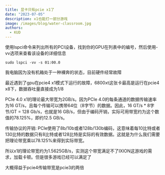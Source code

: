 ```yaml
---
title: 显卡只有pcie x1了
date: "2023-07-05"
description: x1也能打一部分游戏 
image: /images/blog/water-classroom.jpg
authors:
  - KUD
---
```


使用lspci命令来列出所有的PCI设备，找到你的GPU在列表中的编号，然后使用-vv选项来查看该设备的详细信息

```shell
sudo lspci -vv -s 01:00.0
```

我电脑因为没有机箱处于一种裸奔的状态，目前硬件经常故障

最近遇到了gpu在pcie4 x1模式下运行的故障，6800xt这张卡最高是运行在pcie4 x8下，数据吞吐量直接成为1/8

PCIe 4.0 x1的理论最大带宽为2GB/s。因为PCIe 4.0的每条通道的数据传输速率为16 GT/s，且每个传输可以携带64位（8字节）的数据。因此，16 GT/s * 8字节/GT = 128 Gb/s，也就是16 GB/s，但由于编码开销，实际可用带宽约为这个数值的78.125%，即约12.5 GB/s。

传输协议的开销: PCIe使用了8b/10b或者128b/130b编码，这意味着每10比特或者130比特的数据只有8比特或者128比特是实际的有效数据。这就是为什么我们需要把理论带宽乘以78.125%来得到实际带宽。

所以x1的理论带宽约为1.5625GB/s，实测这个带宽满足不了IXION这游戏的需求，加载卡顿。但是很多游戏已经可以满足了

大概得益于pcie4传输带宽是pcie3的两倍
